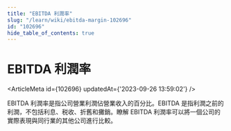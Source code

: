 ```yaml
---
title: "EBITDA 利潤率"
slug: "/learn/wiki/ebitda-margin-102696"
id: "102696"
hide_table_of_contents: true
---
```



# EBITDA 利潤率

<ArticleMeta id={102696} updatedAt={'2023-09-26 13:59:02'} />
<div className='border-solid border-b border-t-0 my-4 border-[var(--ifm-color-gray-300)]' />

EBITDA 利潤率是指公司營業利潤佔營業收入的百分比。EBITDA 是指利潤之前的利潤，不包括利息、税收、折舊和攤銷。瞭解 EBITDA 利潤率可以將一個公司的實際表現與同行業的其他公司進行比較。
